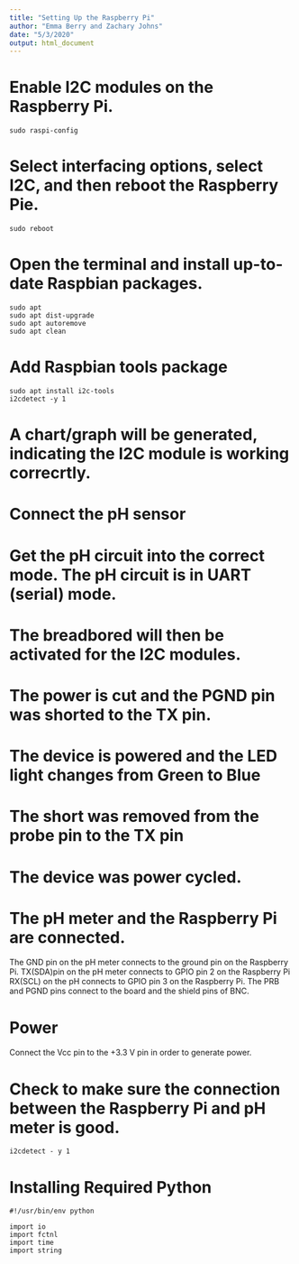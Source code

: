 ```yaml
---
title: "Setting Up the Raspberry Pi"
author: "Emma Berry and Zachary Johns"
date: "5/3/2020"
output: html_document
---
```


# Enable I2C modules on the Raspberry Pi.

```
sudo raspi-config
```

# Select interfacing options, select I2C, and then reboot the Raspberry Pie. 

```
sudo reboot
```

# Open the terminal and install up-to-date Raspbian packages.

```
sudo apt
sudo apt dist-upgrade
sudo apt autoremove
sudo apt clean
```

# Add Raspbian tools package

```
sudo apt install i2c-tools
i2cdetect -y 1
```

# A chart/graph will be generated, indicating the I2C module is working correcrtly. 

# Connect the pH sensor

# Get the pH circuit into the correct mode. The pH circuit is in UART (serial) mode.

# The breadbored will then be activated for the I2C modules.

# The power is cut and the PGND pin was shorted to the TX pin.

# The device is powered and the LED light changes from Green to Blue

# The short was removed from the probe pin to the TX pin

# The device was power cycled.

# The pH meter and the Raspberry Pi are connected.
The GND pin on the pH meter connects to the ground pin on the Raspberry Pi.
TX(SDA)pin on the pH meter connects to GPIO pin 2 on the Raspberry Pi
RX(SCL) on the pH connects to GPIO pin 3 on the Raspberry Pi.
The PRB and PGND pins connect to the board and the shield pins of BNC.

# Power
Connect the Vcc pin to the +3.3 V pin in order to generate power.

# Check to make sure the connection between the Raspberry Pi and pH meter is good.
```
i2cdetect - y 1

```

# Installing Required Python 
```
#!/usr/bin/env python

import io
import fctnl
import time
import string
```
